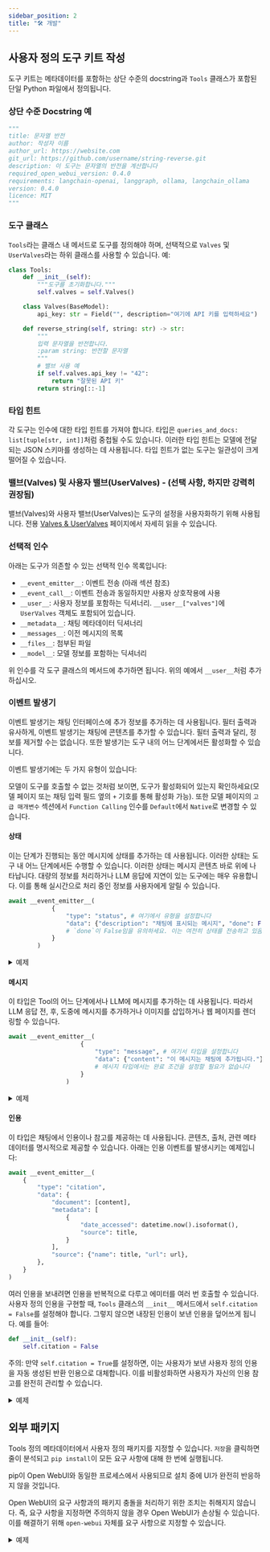 ```yaml
---
sidebar_position: 2
title: "🛠️ 개발"
---
```




## 사용자 정의 도구 키트 작성

도구 키트는 메타데이터를 포함하는 상단 수준의 docstring과 `Tools` 클래스가 포함된 단일 Python 파일에서 정의됩니다.

### 상단 수준 Docstring 예

```python
"""
title: 문자열 반전
author: 작성자 이름
author_url: https://website.com
git_url: https://github.com/username/string-reverse.git
description: 이 도구는 문자열의 반전을 계산합니다
required_open_webui_version: 0.4.0
requirements: langchain-openai, langgraph, ollama, langchain_ollama
version: 0.4.0
licence: MIT
"""
```

### 도구 클래스

`Tools`라는 클래스 내 메서드로 도구를 정의해야 하며, 선택적으로 `Valves` 및 `UserValves`라는 하위 클래스를 사용할 수 있습니다. 예:

```python
class Tools:
    def __init__(self):
        """도구를 초기화합니다."""
        self.valves = self.Valves()

    class Valves(BaseModel):
        api_key: str = Field("", description="여기에 API 키를 입력하세요")

    def reverse_string(self, string: str) -> str:
        """
        입력 문자열을 반전합니다.
        :param string: 반전할 문자열
        """
        # 밸브 사용 예
        if self.valves.api_key != "42":
            return "잘못된 API 키"
        return string[::-1] 
```

### 타입 힌트
각 도구는 인수에 대한 타입 힌트를 가져야 합니다. 타입은 `queries_and_docs: list[tuple[str, int]]`처럼 중첩될 수도 있습니다. 이러한 타입 힌트는 모델에 전달되는 JSON 스키마를 생성하는 데 사용됩니다. 타입 힌트가 없는 도구는 일관성이 크게 떨어질 수 있습니다.

### 밸브(Valves) 및 사용자 밸브(UserValves) - (선택 사항, 하지만 강력히 권장됨)

밸브(Valves)와 사용자 밸브(UserValves)는 도구의 설정을 사용자화하기 위해 사용됩니다. 전용 [Valves & UserValves](../valves/index.mdx) 페이지에서 자세히 읽을 수 있습니다.

### 선택적 인수
아래는 도구가 의존할 수 있는 선택적 인수 목록입니다:
- `__event_emitter__`: 이벤트 전송 (아래 섹션 참조)
- `__event_call__`: 이벤트 전송과 동일하지만 사용자 상호작용에 사용
- `__user__`: 사용자 정보를 포함하는 딕셔너리. `__user__["valves"]`에 `UserValves` 객체도 포함되어 있습니다.
- `__metadata__`: 채팅 메타데이터 딕셔너리
- `__messages__`: 이전 메시지의 목록
- `__files__`: 첨부된 파일
- `__model__`: 모델 정보를 포함하는 딕셔너리

위 인수를 각 도구 클래스의 메서드에 추가하면 됩니다. 위의 예에서 `__user__`처럼 추가하십시오.

### 이벤트 발생기
이벤트 발생기는 채팅 인터페이스에 추가 정보를 추가하는 데 사용됩니다. 필터 출력과 유사하게, 이벤트 발생기는 채팅에 콘텐츠를 추가할 수 있습니다. 필터 출력과 달리, 정보를 제거할 수는 없습니다. 또한 발생기는 도구 내의 어느 단계에서든 활성화할 수 있습니다.

이벤트 발생기에는 두 가지 유형이 있습니다:

모델이 도구를 호출할 수 없는 것처럼 보이면, 도구가 활성화되어 있는지 확인하세요(모델 페이지 또는 채팅 입력 필드 옆의 `+` 기호를 통해 활성화 가능). 또한 모델 페이지의 `고급 매개변수` 섹션에서 `Function Calling` 인수를 `Default`에서 `Native`로 변경할 수 있습니다.

#### 상태
이는 단계가 진행되는 동안 메시지에 상태를 추가하는 데 사용됩니다. 이러한 상태는 도구 내 어느 단계에서든 수행할 수 있습니다. 이러한 상태는 메시지 콘텐츠 바로 위에 나타납니다. 대량의 정보를 처리하거나 LLM 응답에 지연이 있는 도구에는 매우 유용합니다. 이를 통해 실시간으로 처리 중인 정보를 사용자에게 알릴 수 있습니다.

```python
await __event_emitter__(
            {
                "type": "status", # 여기에서 유형을 설정합니다
                "data": {"description": "채팅에 표시되는 메시지", "done": False, "hidden": False}, 
                # `done`이 False임을 유의하세요. 이는 여전히 상태를 전송하고 있음을 나타냅니다.
            }
        )
```

<details>
<summary>예제</summary>

```python
async def test_function(
        self, prompt: str, __user__: dict, __event_emitter__=None
    ) -> str:
        """
        이것은 데모입니다

        :param test: 이것은 테스트 매개변수입니다
        """

        await __event_emitter__(
            {
                "type": "status", # 여기에서 유형을 설정합니다
                "data": {"description": "채팅에 표시되는 메시지", "done": False}, 
                # `done`이 False임을 유의하세요. 이는 여전히 상태를 전송하고 있음을 나타냅니다.
            }
        )

        # 여기에서 다른 로직을 수행하십시오
        await __event_emitter__(
            {
                "type": "status",
                "data": {"description": "작업 메시지 완료", "done": True, "hidden": False},
                # `done`이 True임을 유의하세요. 이는 상태 전송이 완료되었음을 나타냅니다.
                # 메시지가 반환된 후 상태를 제거하려면 "hidden": True로 설정할 수도 있습니다.
            }
        )

        except Exception as e:
            await __event_emitter__(
                {
                    "type": "status",
                    "data": {"description": f"오류가 발생했습니다: {e}", "done": True},
                }
            )

            return f"사용자에게 알리기: {e}"
```
</details>

#### 메시지
이 타입은 Tool의 어느 단계에서나 LLM에 메시지를 추가하는 데 사용됩니다. 따라서 LLM 응답 전, 후, 도중에 메시지를 추가하거나 이미지를 삽입하거나 웹 페이지를 렌더링할 수 있습니다.

```python
await __event_emitter__(
                    {
                        "type": "message", # 여기서 타입을 설정합니다
                        "data": {"content": "이 메시지는 채팅에 추가됩니다."},
                        # 메시지 타입에서는 완료 조건을 설정할 필요가 없습니다
                    }
                )
```

<details>
<summary>예제</summary>

```python
async def test_function(
        self, prompt: str, __user__: dict, __event_emitter__=None
    ) -> str:
        """
        이건 데모입니다

        :param test: 이건 테스트 매개변수입니다
        """

        await __event_emitter__(
                    {
                        "type": "message", # 여기서 타입을 설정합니다
                        "data": {"content": "이 메시지는 채팅에 추가됩니다."},
                        # 메시지 타입에서는 완료 조건을 설정할 필요가 없습니다
                    }
                )

        except Exception as e:
            await __event_emitter__(
                {
                    "type": "status",
                    "data": {"description": f"오류가 발생했습니다: {e}", "done": True},
                }
            )

            return f"사용자에게 알리기: {e}"
```
</details>

#### 인용
이 타입은 채팅에서 인용이나 참고를 제공하는 데 사용됩니다. 콘텐츠, 출처, 관련 메타데이터를 명시적으로 제공할 수 있습니다. 아래는 인용 이벤트를 발생시키는 예제입니다:

```python
await __event_emitter__(
    {
        "type": "citation",
        "data": {
            "document": [content],
            "metadata": [
                {
                    "date_accessed": datetime.now().isoformat(),
                    "source": title,
                }
            ],
            "source": {"name": title, "url": url},
        },
    }
)
```
여러 인용을 보내려면 인용을 반복적으로 다루고 에미터를 여러 번 호출할 수 있습니다. 사용자 정의 인용을 구현할 때, `Tools` 클래스의 `__init__` 메서드에서 `self.citation = False`를 설정해야 합니다. 그렇지 않으면 내장된 인용이 보낸 인용을 덮어쓰게 됩니다. 예를 들어:

```python
def __init__(self):
    self.citation = False
```

주의: 만약 `self.citation = True`를 설정하면, 이는 사용자가 보낸 사용자 정의 인용을 자동 생성된 반환 인용으로 대체합니다. 이를 비활성화하면 사용자가 자신의 인용 참고를 완전히 관리할 수 있습니다.

<details>
<summary>예제</summary>

```python
class Tools:
    class UserValves(BaseModel):
        test: bool = Field(
            default=True, description="테스트"
        )

    def __init__(self):
        self.citation = False

async def test_function(
        self, prompt: str, __user__: dict, __event_emitter__=None
    ) -> str:
        """
        이건 단순히 인용을 생성하는 데모입니다

        :param test: 이건 테스트 매개변수입니다
        """

        await __event_emitter__(
            {
                "type": "citation",
                "data": {
                    "document": ["이 메시지는 클릭 시 채팅의 인용으로 추가됩니다"],
                    "metadata": [
                        {
                            "date_accessed": datetime.now().isoformat(),
                            "source": title,
                        }
                    ],
                    "source": {"name": "컨텐츠 제목", "url": "http://link-to-citation"},
                },
            }
        )
```
</details>

## 외부 패키지

Tools 정의 메타데이터에서 사용자 정의 패키지를 지정할 수 있습니다. `저장`을 클릭하면 줄이 분석되고 `pip install`이 모든 요구 사항에 대해 한 번에 실행됩니다.

pip이 Open WebUI와 동일한 프로세스에서 사용되므로 설치 중에 UI가 완전히 반응하지 않을 것입니다.

Open WebUI의 요구 사항과의 패키지 충돌을 처리하기 위한 조치는 취해지지 않습니다. 즉, 요구 사항을 지정하면 주의하지 않을 경우 Open WebUI가 손상될 수 있습니다. 이를 해결하기 위해 `open-webui` 자체를 요구 사항으로 지정할 수 있습니다.


<details>
<summary>예제</summary>

```python
"""
title: myToolName
author: myName
funding_url: [여기에 링크를 입력하면 사용자가 `하트` 버튼 뒤에 표시된 링크를 통해 지원을 보여줄 것입니다]
version: 1.0.0
# 버전은 UI에 표시되어 사용자가 업데이트를 추적할 수 있도록 도와줍니다.
license: GPLv3
description: [권장됨]
requirements: package1>=2.7.0,package2,package3
"""
```

</details>
